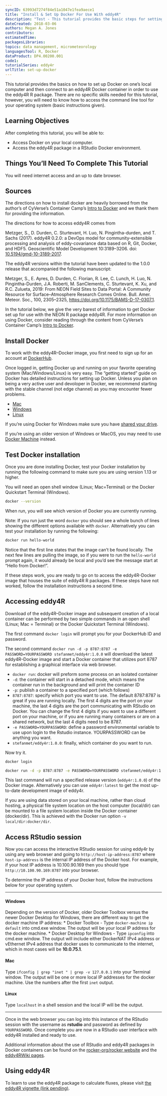 ```yaml
---
syncID: 63993d7274f84e51a1047e1fea9aece1
title: "Install & Set Up Docker For Use With eddy4R"
description: "Test - This tutorial provides the basic steps for setting up and using Docker to work with the eddy4R R package in a Docker container."
dateCreated: 2018-03-06
authors: Megan A. Jones
contributors:
estimatedTime:
packagesLibraries:
topics: data management, micrometeorology
languagesTool: R, Docker
dataProduct: DP4.00200.001
code1:
tutorialSeries: eddy4r
urlTitle: set-up-docker
---
```


This tutorial provides the basics on how to set up Docker on one's local computer
and then connect to an eddy4R Docker container in order to use the eddy4R R package.
There are no specific skills needed for this tutorial, however, you will need to
know how to access the command line tool for your operating system
(basic instructions given).

<div id="ds-objectives" markdown="1">

## Learning Objectives
After completing this tutorial, you will be able to:

  * Access Docker on your local computer.
  * Access the eddy4R package in a RStudio Docker environment.

## Things You’ll Need To Complete This Tutorial
You will need internet access and an up to date browser.

## Sources

The directions on how to install docker are heavily borrowed from the author's
of CyVerse's Container Camp's
<a href="https://cyverse-container-camp-workshop-2018.readthedocs-hosted.com/en/latest/docker/dockerintro.html" target="_blank"> Intro to Docker</a> and we thank them for providing the information.

The directions for how to access eddy4R comes from

Metzger, S., D. Durden, C. Sturtevant, H. Luo, N. Pingintha-durden, and T. Sachs (2017). eddy4R 0.2.0: a DevOps model for community-extensible processing and analysis of eddy-covariance data based on R, Git, Docker, and HDF5. Geoscientific Model Development 10:3189–3206. doi:
<a href="https://www.geosci-model-dev.net/10/3189/2017/" target="_blank">10.5194/gmd-10-3189-2017</a>.

The eddy4R versions within the tutorial have been updated to the 1.0.0 release that accompanied the following manuscript:

Metzger, S., E. Ayres, D. Durden, C. Florian, R. Lee, C. Lunch, H. Luo, N. Pingintha-Durden, J.A. Roberti, M. SanClements, C. Sturtevant, K. Xu, and R.C. Zulueta, 2019: From NEON Field Sites to Data Portal: A Community Resource for Surface–Atmosphere Research Comes Online. Bull. Amer. Meteor. Soc., 100, 2305–2325, <a href="https://doi.org/10.1175/BAMS-D-17-0307.1" target="_blank">https://doi.org/10.1175/BAMS-D-17-0307.1</a>.

</div>



In the tutorial below, we give the very barest of information to get Docker set
up for use with the NEON R package eddy4R. For more information on using Docker,
consider reading through the content from CyVerse's Container Camp's
<a href="https://cyverse-container-camp-workshop-2018.readthedocs-hosted.com/en/latest/docker/dockerintro.html" target="_blank"> Intro to Docker</a>.


## Install Docker

To work with the eddy4R–Docker image, you first need to sign up for an
account at <a href="https://hub.docker.com/" target="_blank">DockerHub</a>.

Once logged in, getting Docker up and running on your favorite operating system
(Mac/Windows/Linux) is very easy. The "getting started" guide on Docker has
detailed instructions for setting up Docker. Unless you plan on being a very
active user and devoloper in Docker, we recommend starting with the stable channel
(not edge channel) as you may encounter fewer problems.

* <a href="https://docs.docker.com/docker-for-mac/install/" target="_blank">Mac </a>
* <a href="https://docs.docker.com/docker-for-windows/install/" target="_blank">Windows </a>
* <a href="https://docs.docker.com/install/linux/docker-ce/ubuntu/" target="_blank">Linux</a>

If you're using Docker for Windows make sure you have
<a href="https://docs.docker.com/docker-for-windows/#shared-drives" target="_blank">shared your drive</a>.

If you're using an older version of Windows or MacOS, you may need to use
<a href="https://docs.docker.com/machine/overview/" target="_blank">Docker Machine</a>
instead.

## Test Docker installation

Once you are done installing Docker, test your Docker installation by running
the following command to make sure you are using version 1.13 or higher.

You will need an open shell window (Linux; Mac=Terminal) or the Docker
Quickstart Terminal (Windows).

``` bash

docker --version

```

When run, you will see which version of Docker you are currently running.

Note: If you run just the word ``docker`` you should see a whole bunch of
lines showing the different options available with ``docker``. Alternatively
you can test your installation by running the following:

``` bash

docker run hello-world
```

Notice that the first line states that the image can't be found locally. The
next few lines are pulling the image, so if you were to run the `hello-world`
prompt again, it would already be local and you'd see the message start at
"Hello from Docker!".

If these steps work, you are ready to go on to access the
eddy4R-Docker image that houses the suite of eddy4R R
packages. If these steps have not worked, follow the installation
instructions a second time.

## Accessing eddy4R

Download of the eddy4R–Docker image and subsequent creation of a local container
can be performed by two simple commands in an open shell (Linux; Mac = Terminal)
or the Docker Quickstart Terminal (Windows).

The first command `docker login` will prompt you for your DockerHub ID and password.

The second command `docker run -d -p 8787:8787 -e PASSWORD=YOURPASSWORD stefanmet/eddy4r:1.0.0` will
download the latest eddy4R–Docker image and start a Docker container that
utilizes port 8787 for establishing a graphical interface via web browser.

* `docker run`: docker will preform some process on an isolated container
* `-d`: the container will start in a detached mode, which means the container
run in the background and will print the container ID
* `-p`: publish a container to a specified port (which follows)
* `8787:8787`: specify which port you want to use. The default 8787:8787
is great if you are running locally. The first 4 digits are the
port on your machine, the last 4 digits are the port communicating with
RStudio on Docker. You can change the first 4 digits if you want to use a
different port on your machine, or if you are running many containers or
are on a shared network, but the last 4 digits need to be 8787.
* `-e PASSWORD=YOURPASSWORD`: define a password environmental variable to use upon login to the Rstudio instance. YOURPASSWORD can be anything you want.
* `stefanmet/eddy4r:1.0.0`: finally, which container do you want to run.

Now try it.

```bash
docker login

docker run -d -p 8787:8787 -e PASSWORD=YOURPASSWORD stefanmet/eddy4r:1.0.0
```

This last command will run a specified release version (`eddy4r:1.0.0`) of the
Docker image. Alternatively you can use `eddy4r:latest` to get the most up-to-date
development image of eddy4r.

If you are using data stored on your local machine, rather than cloud hosting, a
physical file system location on the host computer (local/dir) can be mounted
to a file system location inside the Docker container (docker/dir). This is
achieved with the Docker run option `-v local/dir:docker/dir`.


## Access RStudio session

Now you can access the interactive RStudio session for using eddy4r by using any
web browser and going to `http://host-ip-address:8787` where `host-ip-address`
is the internal IP address of the Docker host. For example, if your host IP address
is 10.100.90.169 then you should type `http://10.100.90.169:8787` into your browser.

To determine the IP address of your Docker host, follow the instructions below
for your operating system.

***
#### Windows
Depending on the version of Docker, older Docker Toolbox versus the newer Docker Desktop for Windows, there are different way to get the docker machine IP address:
* Docker Toolbox - Type `docker-machine ip default` into cmd.exe window. The output will be your local IP address for the docker machine.
* Docker Desktop for Windows - Type `ipconfig` into cmd.exe window. The output will include either DockerNAT IPv4 address or vEthernet IPv4 address that docker uses to communicate to the internet, which in most cases will be **10.0.75.1**.


#### Mac

Type `ifconfig | grep "inet " | grep -v 127.0.0.1` into your Terminal window.
The output will be one or more local IP addresses for the docker machine. Use
the numbers after the first `inet` output.

#### Linux
Type `localhost` in a shell session and the local IP will be the output.

***

Once in the web browser you can log into this instance of the RStudio session
with the username as **rstudio** and password as defined by `YOURPASSWORD`. Once complete you are now in
a RStudio user interface with eddy4R installed and ready to use.

Additional information about the use of RStudio and eddy4R packages in Docker
containers can be found on the <a href="https://github.com/rocker-org/rocker/wiki/Using-the-RStudio-image" target="_blank">rocker-org/rocker website</a> and the <a href="https://github.com/NEONScience/eddy4R/wiki" target="_blank">eddy4RWiki pages</a>.

## Using eddy4R

To learn to use the eddy4R package to calculate fluxes, please visit <a href="https://w3id.org/smetzger/Metzger-et-al_2019_NEON-BAMS/tutorial" target="_blank">the eddy4R vignette (link pending)</a>.
